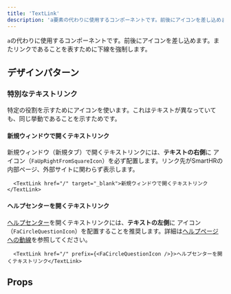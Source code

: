 ```yaml
---
title: 'TextLink'
description: 'a要素の代わりに使用するコンポーネントです。前後にアイコンを差し込めます。またリンクであることを表すために下線を強制します。'
---
```


`a`の代わりに使用するコンポーネントです。前後にアイコンを差し込めます。またリンクであることを表すために下線を強制します。

<ComponentStory name="TextLink" />

## デザインパターン

### 特別なテキストリンク

特定の役割を示すためにアイコンを使います。これはテキストが異なっていても、同じ挙動であることを示すためです。

#### 新規ウィンドウで開くテキストリンク 

新規ウィンドウ（新規タブ）で開くテキストリンクには、**テキストの右側**に <FaUpRightFromSquareIcon alt="新規ウィンドウ" color="TEXT_LINK" /> アイコン（`FaUpRightFromSquareIcon`）を必ず配置します。リンク先がSmartHRの内部ページ、外部サイトに関わらず表示します。

```tsx editable codeBlock
  <TextLink href="/" target="_blank">新規ウィンドウで開くテキストリンク</TextLink>
```
#### ヘルプセンターを開くテキストリンク

[ヘルプセンター](https://support.smarthr.jp/ja/)を開くテキストリンクには、**テキストの左側**に <FaCircleQuestionIcon alt="ヘルプセンター" color="TEXT_LINK" /> アイコン（`FaCircleQuestionIcon`）を配置することを推奨します。詳細は[ヘルプページへの動線](/products/design-patterns/help-link/#h3-2)を参照してください。

```tsx editable codeBlock
  <TextLink href="/" prefix={<FaCircleQuestionIcon />}>ヘルプセンターを開くテキストリンク</TextLink>
```

## Props

<ComponentPropsTable name="TextLink" />